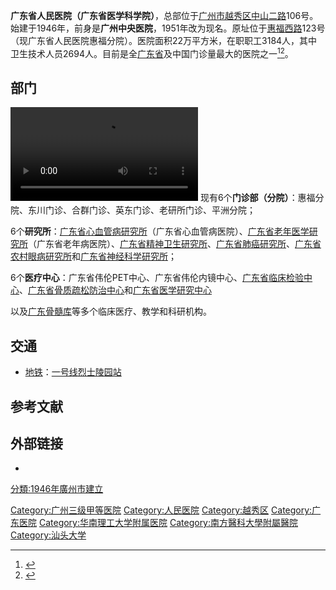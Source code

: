 {{Infobox hospital|name=广东省人民医院|standards=[[三级甲等医院|三级甲等医院]]|website=|demolished=|closed=|founded=1946年|beds=2288|network=|patron=|affiliation=|helipad=|address=|image=Gdpeoplehospital.jpg|country={{CHN}}|region=[[广东省|广东省]]|location=广州市越秀区中山二路106号|logo=|coordinates=|map_alt=|relief=|caption=|alt=|other_links=}}'''广东省人民医院（广东省医学科学院）'''，总部位于[[广州市|广州市]][[越秀区|越秀区]][[中山路_(广州)|中山二路]]106号。始建于1946年，前身是'''广州中央医院'''，1951年改为现名。原址位于[[惠福路|惠福西路]]123号（现广东省人民医院惠福分院）。医院面积22万平方米，在职职工3184人，其中卫生技术人员2694人。目前是全[[广东省|广东省]]及中国门诊量最大的医院之一<ref>{{Cite book|title=广州指南|last=广东省出版进出口公司，本社编辑部|first=|publisher=广州：广东科技出版社|year=1981年10月|isbn=|location=|pages=228}}</ref><ref>{{Cite book|title=迎亚运医学英语100句|last=黄炯烈主编|first=|publisher=广州：广州出版社 ,|year=2009年4月|isbn=978-7-80731-935-1|location=|pages=30}}</ref>。

== 部门==
[[File:2020年10月20日_黑科技！广东一医院帮助残疾患儿重新拥有“双手”.webm|thumb]]
现有6个'''门诊部（分院）'''：惠福分院、东川门诊、合群门诊、英东门诊、老研所门诊、平洲分院；

6个'''研究所'''：[[广东省心血管病研究所|广东省心血管病研究所]]（广东省心血管病医院）、[[广东省老年医学研究所|广东省老年医学研究所]]（广东省老年病医院）、[[广东省精神卫生研究所|广东省精神卫生研究所]]、[[广东省肺癌研究所|广东省肺癌研究所]]、[[广东省农村眼病研究所|广东省农村眼病研究所]]和[[广东省神经科学研究所|广东省神经科学研究所]]；

6个'''医疗中心'''：广东省伟伦PET中心、广东省伟伦内镜中心、[[广东省临床检验中心|广东省临床检验中心]]、[[广东省骨质疏松防治中心|广东省骨质疏松防治中心]]和[[广东省医学研究中心|广东省医学研究中心]]

以及[[广东骨髓库|广东骨髓库]]等多个临床医疗、教学和科研机构。

==交通==
* [[广州地铁|地铁]]：[[广州地铁1号线|一号线]][[烈士陵园站_(广州)|烈士陵园站]]

==参考文献==
<div class="references-small">
<references />
</div>

==外部链接==
* {{official website|http://www.gdghospital.org.cn/}}

{{coord|23|7|41.63|N|113|16|56.40|E|display=title|region:CH_type}}
{{Hospital-stub}}

[[Category:广州三级甲等医院|Category:广州三级甲等医院]]
[[Category:人民医院|Category:人民医院]]
[[Category:越秀区|Category:越秀区]]
[[Category:广东医院|Category:广东医院]]
[[分類:1946年廣州市建立|分類:1946年廣州市建立]]
[[Category:华南理工大学附属医院|Category:华南理工大学附属医院]]
[[Category:南方醫科大學附屬醫院|Category:南方醫科大學附屬醫院]]
[[Category:汕头大学|Category:汕头大学]]
